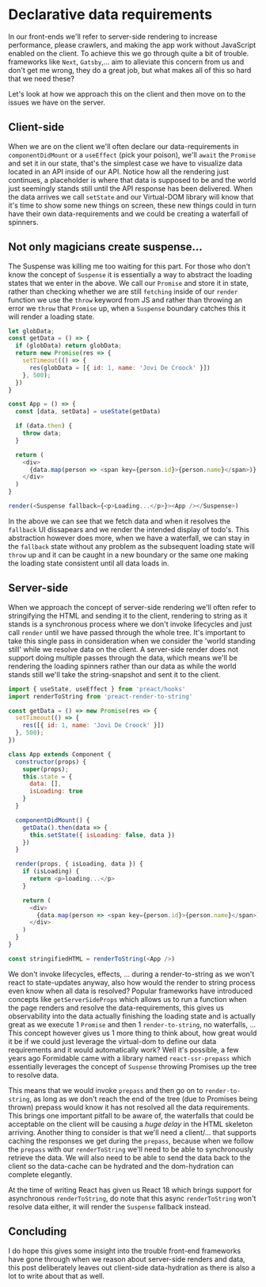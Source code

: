 

<SEO
  title={documentProps.title}
  description={documentProps.description}
/>

# Declarative data requirements

In our front-ends we'll refer to server-side rendering to increase performance,
please crawlers, and making the app work without JavaScript enabled on the client.
To achieve this we go through quite a bit of trouble. frameworks like `Next`, `Gatsby`,...
aim to alleviate this concern from us and don't get me wrong, they do a great job,
but what makes all of this so hard that we need these?

Let's look at how we approach this on the client and then move on to the issues we have on the server.

## Client-side

When we are on the client we'll often declare our data-requirements in `componentDidMount` or a `useEffect`
(pick your poison), we'll `await` the `Promise` and set it in our state, that's the simplest case we have to
visualize data located in an API inside of our API. Notice how all the rendering just continues, a placeholder
is where that data is supposed to be and the world just seemingly stands still until the API response has been delivered.
When the data arrives we call `setState` and our Virtual-DOM library will know that it's time to show some new things on screen,
these new things could in turn have their own data-requirements and we could be creating a waterfall of spinners.

## Not only magicians create suspense...

The Suspense was killing me too waiting for this part. For those who don't know the concept of `Suspense` it is essentially
a way to abstract the loading states that we enter in the above. We call our `Promise` and store it in state, rather than
checking whether we are still `fetching` inside of our `render` function we use the `throw` keyword from JS and rather than
throwing an error we `throw` that `Promise` up, when a `Suspense` boundary catches this it will render a loading state.

```js
let globData;
const getData = () => {
  if (globData) return globData;
  return new Promise(res => {
    setTimeout(() => {
      res(globData = [{ id: 1, name: 'Jovi De Croock' }])
    }, 500);
  })
}

const App = () => {
  const [data, setData] = useState(getData)

  if (data.then) {
    throw data;
  }

  return (
    <div>
      {data.map(person => <span key={person.id}>{person.name}</span>)}
    </div>
  )
}

render(<Suspense fallback={<p>Loading...</p>}><App /></Suspense>)
```

<Suspense />

In the above we can see that we fetch data and when it resolves the `fallback` UI dissapears and we render the intended display of todo's.
This abstraction however does more, when we have a waterfall, we can stay in the `fallback` state without any problem as the
subsequent loading state will `throw` up and it can be caught in a new boundary or the same one making the loading state
consistent until all data loads in.

## Server-side

When we approach the concept of server-side rendering we'll often refer to stringifying the HTML and sending it to the client,
rendering to string as it stands is a synchronous process where we don't invoke lifecycles and just call `render` until we have
passed through the whole tree. It's important to take this single pass in consideration when we consider the 'world standing still'
while we resolve data on the client. A server-side render does not support doing multiple passes through the data, which
means we'll be rendering the loading spinners rather than our data as while the world stands still we'll take the string-snapshot
and sent it to the client.

```js
import { useState, useEffect } from 'preact/hooks'
import renderToString from 'preact-render-to-string'

const getData = () => new Promise(res => {
  setTimeout(() => {
    res([{ id: 1, name: 'Jovi De Croock' }])
  }, 500);
})

class App extends Component {
  constructor(props) {
    super(props);
    this.state = {
      data: [],
      isLoading: true
    }
  }

  componentDidMount() {
    getData().then(data => {
      this.setState({ isLoading: false, data })
    })
  }

  render(props, { isLoading, data }) {
    if (isLoading) {
      return <p>loading...</p>
    }

    return (
      <div>
        {data.map(person => <span key={person.id}>{person.name}</span>)}
      </div>
    )
  }
}

const stringifiedHTML = renderToString(<App />)
```
<RenderToString />

We don't invoke lifecycles, effects, ... during a render-to-string as we won't react to state-updates anyway, also how would the
render to string process even know when all data is resolved? Popular frameworks have introduced concepts like `getServerSideProps`
which allows us to run a function when the page renders and resolve the data-requirements, this gives us observability into the
data actually finishing the loading state and is actually great as we execute 1 `Promise` and then 1 `render-to-string`, no waterfalls, ...
This concept however gives us 1 more thing to think about, how great would it be if we could just leverage the virtual-dom to define our
data requirements and it would automatically work? Well it's possible, a few years ago Formidable came with a library named `react-ssr-prepass`
which essentially leverages the concept of `Suspense` throwing Promises up the tree to resolve data.

This means that we would invoke `prepass` and then go on to `render-to-string`, as long as we don't reach the end of the tree (due to Promises
being thrown) prepass would know it has not resolved all the data requirements. This brings one important pitfall to be aware of, the
waterfalls that could be acceptable on the client will be causing a _huge delay_ in the HTML skeleton arriving. Another thing to consider is that
we'll need a client/... that supports caching the responses we get during the `prepass`, because when we follow the `prepass` with our `renderToString`
we'll need to be able to synchronously retrieve the data. We will also need to be able to send the data back to the client so the data-cache can be hydrated
and the dom-hydration can complete elegantly.

At the time of writing React has given us React 18 which brings support for asynchronous `renderToString`, do note that this async `renderToString` won't resolve
data either, it will render the `Suspense` fallback instead.

## Concluding

I do hope this gives some insight into the trouble front-end frameworks have gone through when we reason about server-side renders and data, this post
deliberately leaves out client-side data-hydration as there is also a lot to write about that as well.
